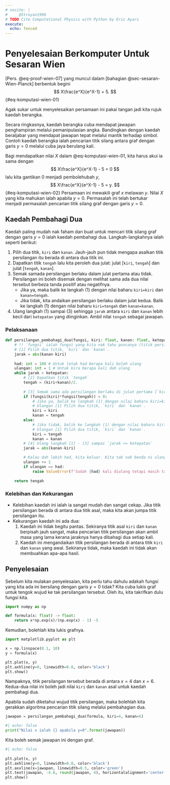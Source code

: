 ```yaml
---
# nocite: |
#     @Stroyan1998
# TODO Cite Computational Physics with Python by Eric Ayars
execute: 
  echo: fenced
---
```


# Penyelesaian Berkomputer Untuk Sesaran Wien {.appendix #sec-komputasi-wien}

[Pers. @eq-proof-wien-07] yang muncul dalam [bahagian @sec-sesaran-Wien-Planck] berbentuk begini
$$
    X\frac{e^X}{e^X-1} = 5.
$${#eq-komputasi-wien-01}

Agak sukar untuk menyelesaikan persamaan ini pakai tangan jadi kita rujuk kaedah berangka.

:::{.callout-note}
Secara ringkasnya, kaedah berangka cuba mendapat jawapan penghampiran melalui pemanipulasian angka.
Bandingkan dengan kaedah beraljabar yang mendapat jawapan tepat melalui mantik terhadap simbol. 
Contoh kaedah berangka ialah pencarian titik silang antara graf dengan garis $y=0$ melalui cuba jaya berulang kali.
:::

Bagi mendapatkan nilai $X$ dalam @eq-komputasi-wien-01, kita harus akui ia sama dengan
$$
    X\frac{e^X}{e^X-1} - 5 = 0
$$
lalu kita gantikan 0 menjadi pembolehubah $y$,
$$
    X\frac{e^X}{e^X-1} - 5 = y.
$${#eq-komputasi-wien-02}
Persamaan ini mewakili graf $x$ melawan $y$. 
Nilai $X$ yang kita mahukan ialah apabila $y=0$.
Permasalah ini telah bertukar menjadi permasalah pencarian titik silang graf dengan garis $y=0$.

## Kaedah Pembahagi Dua
Kaedah paling mudah nak faham dan buat untuk mencari titik silang graf dengan garis $y=0$ ialah kaedah pembahagi dua.
Langkah-langkahnya ialah seperti berikut:

1. Pilih dua titik, `kiri` dan `kanan`. Jauh-jauh pun tidak mengapa asalkan titik persilangan itu berada di antara dua titik ini.
2. Dapatkan titik `tengah` lalu kita peroleh dua julat: julat [`kiri`, `tengah`] dan julat [`tengah`, `kanan`].
3. Semak samada persilangan berlaku dalam julat pertama atau tidak. 
    Persilangan ini boleh disemak dengan melihat sama ada dua nilai tersebut berbeza tanda positif atau negatifnya.
    - Jika ya, maka balik ke langkah (1) dengan nilai baharu `kiri=kiri` dan `kanan=tengah`.
    - Jika tidak, kita andaikan persilangan berlaku dalam julat kedua. Balik ke langkah (1) dengan nilai baharu `kiri=tengah` dan `kanan=kanan`.
4. Ulang langkah (1) sampai (3) sehingga `jarak` antara `kiri` dan `kanan` lebih kecil dari `ketepatan` yang diinginkan.
    Ambil nilai `tengah` sebagai jawapan.

### Pelaksanaan
```python
def persilangan_pembahagi_dua(fungsi, kiri: float, kanan: float, ketepatan: float = 1.0e-6) -> float:
    # !! `fungsi` ialah fungsi yang kita nak tahu puncanya (titik persilangan)
    # [1] Pilih dua titik, `kiri` dan `kanan`.
    jarak = abs(kanan-kiri)
    
    had: int = 100 # Untuk letak had berapa kali boleh ulang
    ulangan: int = 1 # Untuk kira berapa kali dah ulang
    while jarak > ketepatan:
        # [2] Dapatkan titik `tengah`
        tengah = (kiri+kanan)/2.
        
        # [3] Semak sama ada persilangan berlaku di julat pertama [`kiri`,`tengah`]
        if (fungsi(kiri)*fungsi(tengah)) < 0:
            # Jika ya, balik ke langkah (1) dengan nilai baharu kiri=kiri dan kanan=tengah
            # Ulangan [1] Pilih dua titik, `kiri` dan `kanan`.
            kiri = kiri
            kanan = tengah
        else:
            # Jika tidak, balik ke langkah (1) dengan nilai baharu kiri=tengah dan kanan=kanan
            # Ulangan [1] Pilih dua titik, `kiri` dan `kanan`.
            kiri = tengah
            kanan = kanan
        # [4] Ulang langkah [1] - [3] sampai `jarak <= ketepatan`
        jarak = abs(kanan-kiri)

        # Kalau dah lebih had, kita keluar. Kita tak nak benda ni ulang sampai bila-bila tak berhenti.
        ulangan += 1
        if ulangan == had: 
            raise ValueError(f'Sudah {had} kali diulang tetapi masih tak jumpa jawapan.')
    
    return tengah
```

### Kelebihan dan Kekurangan
- Kelebihan kaedah ini ialah ia sangat mudah dan sangat cekap. 
    Jika titik persilangan berada di antara dua titik asal, maka kita akan jumpa titik persilangan itu.
- Kekurangan kaedah ini ada dua:
    1. Kaedah ini tidak begitu pantas. 
        Sekiranya titik asal `kiri` dan `kanan` berpisah jauh sangat, maka pencarian titik persilangan akan ambil masa yang lama kerana jaraknya hanya dibahagi dua setiap kali.
    2. Kaedah ini mengandaikan titik persilangan berada di antara titik `kiri` dan `kanan` yang awal.
        Sekiranya tidak, maka kaedah ini tidak akan membuahkan apa-apa hasil.


## Penyelesaian
Sebelum kita mulakan penyelesaian, kita perlu tahu dahulu adakah fungsi yang kita ada ini bersilang dengan garis $y=0$ tidak?
Kita cuba lukis graf untuk tengok wujud ke tak persilangan tersebut.
Oleh itu, kita takrifkan dulu fungsi kita.
```python
import numpy as np

def formula(x: float) -> float:
    return x*np.exp(x)/(np.exp(x) - 1) -5
```

Kemudian, bolehlah kita lukis grafnya.
```python
import matplotlib.pyplot as plt

x = np.linspace(0.1, 10)
y = formula(x)

plt.plot(x, y)
plt.axhline(y=0, linewidth=0.8, color='black')
plt.show()
```

Nampaknya, titik persilangan tersebut berada di antara $x=4$ dan $x=6$.
Kedua-dua nilai ini boleh jadi nilai `kiri` dan `kanan` asal untuk kaedah pembahagi dua.

Apabila sudah diketahui wujud titik persilangan, maka bolehlah kita gerakkan algoritma pencarian titik silang melalui pembahagian dua.
```python
jawapan = persilangan_pembahagi_dua(formula, kiri=4, kanan=6)
```
```python
#| echo: false 
print("Nilai x ialah {} apabila y=0".format(jawapan))
```

Kita boleh semak jawapan ini dengan graf.
```python
#| echo: false
 
plt.plot(x, y)
plt.axhline(y=0, linewidth=0.8, color='black')
plt.axvline(x=jawapan, linewidth=0.5, color='green')
plt.text(jawapan, -4.8, round(jawapan, 4), horizontalalignment='center')
plt.show()
```

<!-- ::: aside
@Stroyan1998 juga ada menyelesaikan persamaan ini dan mendapat nilai yang sama.
Dia menulisnya sebagai $5=(5-X)e^X$ yang setara dengan @eq-komputasi-wien-01.
Namun begitu, bentuk grafnya berbeza.
```python
#| echo: false

def formula_stroyan(x):
    return (5-x)*np.exp(x) - 5

x = np.linspace(0.1, 6)
y = formula_stroyan(x)
plt.plot(x, y)
plt.axhline(y=0, color='black', lw=0.8)
plt.show()
```
::: -->